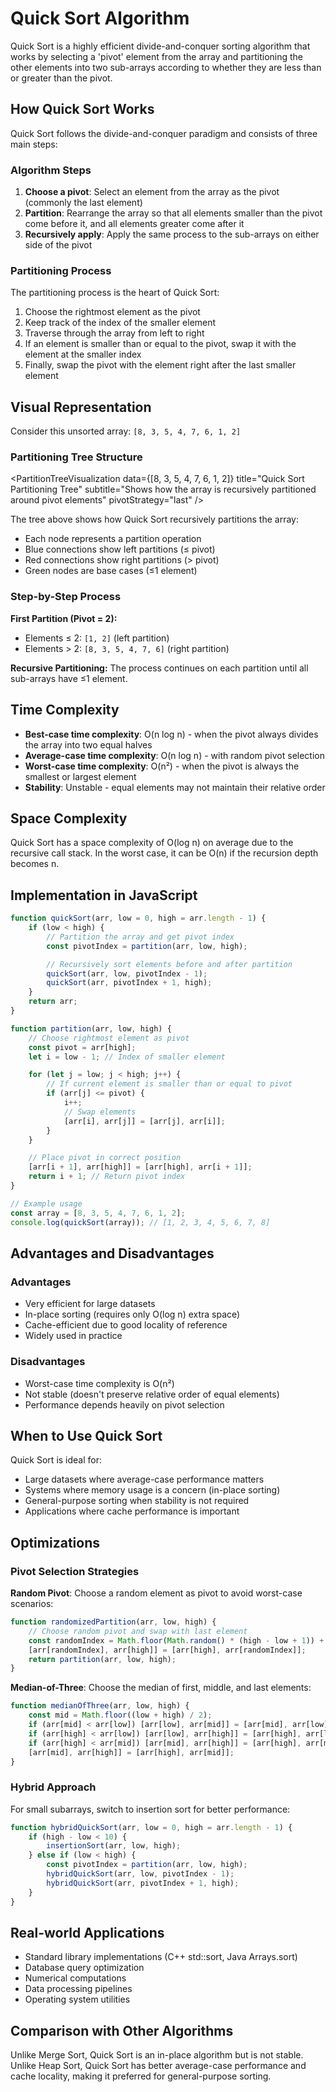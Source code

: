 
# Quick Sort Algorithm

Quick Sort is a highly efficient divide-and-conquer sorting algorithm that works by selecting a 'pivot' element from the array and partitioning the other elements into two sub-arrays according to whether they are less than or greater than the pivot.

## How Quick Sort Works

Quick Sort follows the divide-and-conquer paradigm and consists of three main steps:

### Algorithm Steps

1. **Choose a pivot**: Select an element from the array as the pivot (commonly the last element)
2. **Partition**: Rearrange the array so that all elements smaller than the pivot come before it, and all elements greater come after it
3. **Recursively apply**: Apply the same process to the sub-arrays on either side of the pivot

### Partitioning Process

The partitioning process is the heart of Quick Sort:

1. Choose the rightmost element as the pivot
2. Keep track of the index of the smaller element
3. Traverse through the array from left to right
4. If an element is smaller than or equal to the pivot, swap it with the element at the smaller index
5. Finally, swap the pivot with the element right after the last smaller element

## Visual Representation

Consider this unsorted array: `[8, 3, 5, 4, 7, 6, 1, 2]`

### Partitioning Tree Structure

<PartitionTreeVisualization
	data={[8, 3, 5, 4, 7, 6, 1, 2]}
	title="Quick Sort Partitioning Tree"
	subtitle="Shows how the array is recursively partitioned around pivot elements"
	pivotStrategy="last"
/>

The tree above shows how Quick Sort recursively partitions the array:

- Each node represents a partition operation
- Blue connections show left partitions (≤ pivot)
- Red connections show right partitions (> pivot)
- Green nodes are base cases (≤1 element)

### Step-by-Step Process

**First Partition (Pivot = 2):**

- Elements ≤ 2: `[1, 2]` (left partition)
- Elements > 2: `[8, 3, 5, 4, 7, 6]` (right partition)

**Recursive Partitioning:**
The process continues on each partition until all sub-arrays have ≤1 element.

## Time Complexity

- **Best-case time complexity**: O(n log n) - when the pivot always divides the array into two equal halves
- **Average-case time complexity**: O(n log n) - with random pivot selection
- **Worst-case time complexity**: O(n²) - when the pivot is always the smallest or largest element
- **Stability**: Unstable - equal elements may not maintain their relative order

## Space Complexity

Quick Sort has a space complexity of O(log n) on average due to the recursive call stack. In the worst case, it can be O(n) if the recursion depth becomes n.

## Implementation in JavaScript

```js
function quickSort(arr, low = 0, high = arr.length - 1) {
	if (low < high) {
		// Partition the array and get pivot index
		const pivotIndex = partition(arr, low, high);

		// Recursively sort elements before and after partition
		quickSort(arr, low, pivotIndex - 1);
		quickSort(arr, pivotIndex + 1, high);
	}
	return arr;
}

function partition(arr, low, high) {
	// Choose rightmost element as pivot
	const pivot = arr[high];
	let i = low - 1; // Index of smaller element

	for (let j = low; j < high; j++) {
		// If current element is smaller than or equal to pivot
		if (arr[j] <= pivot) {
			i++;
			// Swap elements
			[arr[i], arr[j]] = [arr[j], arr[i]];
		}
	}

	// Place pivot in correct position
	[arr[i + 1], arr[high]] = [arr[high], arr[i + 1]];
	return i + 1; // Return pivot index
}

// Example usage
const array = [8, 3, 5, 4, 7, 6, 1, 2];
console.log(quickSort(array)); // [1, 2, 3, 4, 5, 6, 7, 8]
```

## Advantages and Disadvantages

### Advantages

- Very efficient for large datasets
- In-place sorting (requires only O(log n) extra space)
- Cache-efficient due to good locality of reference
- Widely used in practice

### Disadvantages

- Worst-case time complexity is O(n²)
- Not stable (doesn't preserve relative order of equal elements)
- Performance depends heavily on pivot selection

## When to Use Quick Sort

Quick Sort is ideal for:

- Large datasets where average-case performance matters
- Systems where memory usage is a concern (in-place sorting)
- General-purpose sorting when stability is not required
- Applications where cache performance is important

## Optimizations

### Pivot Selection Strategies

**Random Pivot**: Choose a random element as pivot to avoid worst-case scenarios:

```js
function randomizedPartition(arr, low, high) {
	// Choose random pivot and swap with last element
	const randomIndex = Math.floor(Math.random() * (high - low + 1)) + low;
	[arr[randomIndex], arr[high]] = [arr[high], arr[randomIndex]];
	return partition(arr, low, high);
}
```

**Median-of-Three**: Choose the median of first, middle, and last elements:

```js
function medianOfThree(arr, low, high) {
	const mid = Math.floor((low + high) / 2);
	if (arr[mid] < arr[low]) [arr[low], arr[mid]] = [arr[mid], arr[low]];
	if (arr[high] < arr[low]) [arr[low], arr[high]] = [arr[high], arr[low]];
	if (arr[high] < arr[mid]) [arr[mid], arr[high]] = [arr[high], arr[mid]];
	[arr[mid], arr[high]] = [arr[high], arr[mid]];
}
```

### Hybrid Approach

For small subarrays, switch to insertion sort for better performance:

```js
function hybridQuickSort(arr, low = 0, high = arr.length - 1) {
	if (high - low < 10) {
		insertionSort(arr, low, high);
	} else if (low < high) {
		const pivotIndex = partition(arr, low, high);
		hybridQuickSort(arr, low, pivotIndex - 1);
		hybridQuickSort(arr, pivotIndex + 1, high);
	}
}
```

## Real-world Applications

- Standard library implementations (C++ std::sort, Java Arrays.sort)
- Database query optimization
- Numerical computations
- Data processing pipelines
- Operating system utilities

## Comparison with Other Algorithms

Unlike Merge Sort, Quick Sort is an in-place algorithm but is not stable. Unlike Heap Sort, Quick Sort has better average-case performance and cache locality, making it preferred for general-purpose sorting.

<Visualizer />
